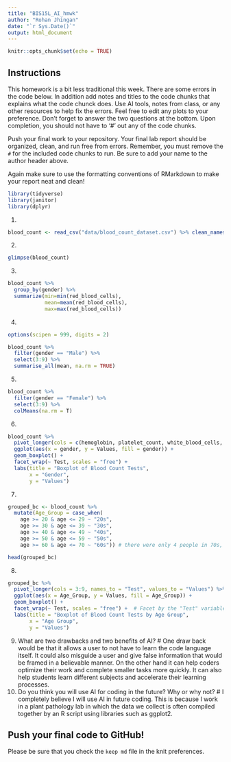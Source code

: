 ```yaml
---
title: "BIS15L_AI_hmwk"
author: "Rohan Jhingan"
date: "`r Sys.Date()`"
output: html_document
---
```


```r
knitr::opts_chunk$set(echo = TRUE)
```

## Instructions
This homework is a bit less traditional this week. There are some errors in the code below. In addition add notes and titles to the code chunks that explains what the code chunck does. Use AI tools, notes from class, or any other resources to help fix the errors. Feel free to edit any plots to your preference. Don't forget to answer the two questions at the bottom. Upon completion, you should not have to '#' out any of the code chunks.

Push your final work to your repository. Your final lab report should be organized, clean, and run free from errors. Remember, you must remove the `#` for the included code chunks to run. Be sure to add your name to the author header above.   

Again make sure to use the formatting conventions of RMarkdown to make your report neat and clean!  


```r
library(tidyverse)
library(janitor)
library(dplyr)
```


1.
```r
blood_count <- read_csv("data/blood_count_dataset.csv") %>% clean_names()
```

2. 
```r
glimpse(blood_count)
```

3. 
```r
blood_count %>% 
  group_by(gender) %>% 
  summarize(min=min(red_blood_cells), 
            mean=mean(red_blood_cells),
            max=max(red_blood_cells))
```


4. 
```r

options(scipen = 999, digits = 2)

blood_count %>%
  filter(gender == "Male") %>%
  select(3:9) %>%
  summarise_all(mean, na.rm = TRUE)
```

5. 
```r
blood_count %>% 
  filter(gender == "Female") %>%
  select(3:9) %>%
  colMeans(na.rm = T)
```


6. 
```r
blood_count %>%
  pivot_longer(cols = c(hemoglobin, platelet_count, white_blood_cells, red_blood_cells, mcv, mch, mchc), names_to = "Test", values_to = "Values") %>%
  ggplot(aes(x = gender, y = Values, fill = gender)) +
  geom_boxplot() +
  facet_wrap(~ Test, scales = "free") +
  labs(title = "Boxplot of Blood Count Tests",
       x = "Gender",
       y = "Values")
```


7. 
```r
grouped_bc <- blood_count %>%
  mutate(Age_Group = case_when(
    age >= 20 & age <= 29 ~ "20s",
    age >= 30 & age <= 39 ~ "30s",
    age >= 40 & age <= 49 ~ "40s",
    age >= 50 & age <= 59 ~ "50s",
    age >= 60 & age <= 70 ~ "60s")) # there were only 4 people in 70s, so I combined it with 60s

head(grouped_bc)

```

8. 
```r
grouped_bc %>%
  pivot_longer(cols = 3:9, names_to = "Test", values_to = "Values") %>%
  ggplot(aes(x = Age_Group, y = Values, fill = Age_Group)) +
  geom_boxplot() +
  facet_wrap(~ Test, scales = "free") +  # Facet by the "Test" variable
  labs(title = "Boxplot of Blood Count Tests by Age Group",
       x = "Age Group",
       y = "Values")
```

9. What are two drawbacks and two benefits of AI?
# One draw back would be that it allows a user to not have to learn the code language itself. It could also misguide a user and give false information that would be framed in a believable manner. On the other hand it can help coders optimize their work and complete smaller tasks more quickly. It can also help students learn different subjects and accelerate their learning processes.
10. Do you think you will use AI for coding in the future? Why or why not?
# I completely believe I will use AI in future coding. This is because I work in a plant pathology lab in which the data we collect is often compiled together by an R script using libraries such as ggplot2. 

## Push your final code to GitHub!
Please be sure that you check the `keep md` file in the knit preferences. 